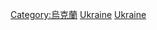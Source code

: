 {{Catnav|頁面分類|地理|大洲|欧洲|欧洲地理}}
{{Catnav|頁面分類|地理|国家|欧洲国家|烏克蘭}}
{{Catnav|頁面分類|地理|国家|按國家分類|各國地理}}
{{Catnav|頁面分類|地理|各大洲地理|欧洲地理}}
{{Catnav|頁面分類|地理|各國地理}}
{{Catnav|頁面分類|各種主題的頁面分類|依大洲来作的分类|各大洲地理|欧洲地理}}
{{Catnav|頁面分類|各種主題的頁面分類|按國家分類|各國地理}}
{{Commons category|Geography of Ukraine}}

[[Category:烏克蘭|Category:烏克蘭]]
[[Category:欧洲各国地理|Ukraine]]
[[Category:东欧地理|Ukraine]]
